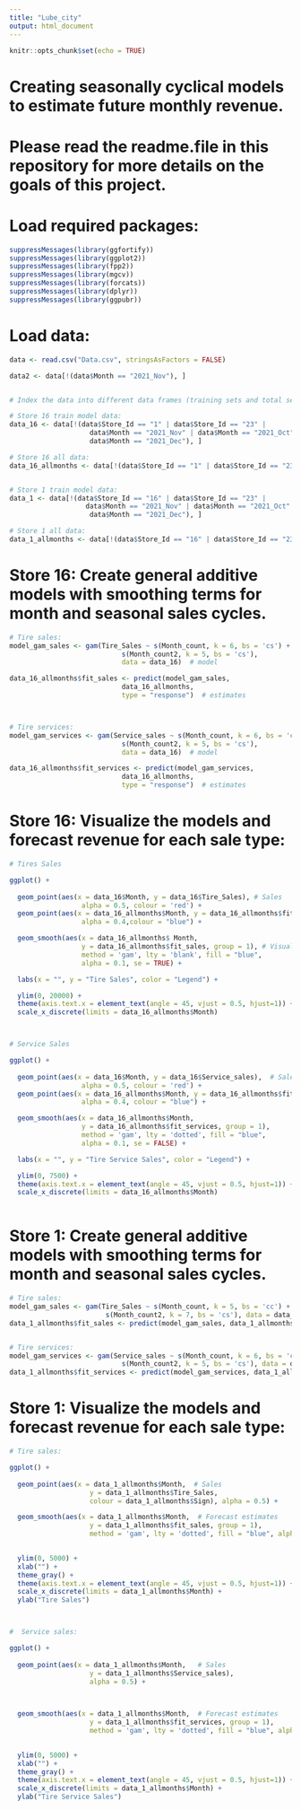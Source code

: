 ```yaml
---
title: "Lube_city"
output: html_document
---
```


```r
knitr::opts_chunk$set(echo = TRUE)
```

# Creating seasonally cyclical models to estimate future monthly revenue. 
# Please read the readme.file in this repository for more details on the goals of this project.



# Load required packages:
```r

suppressMessages(library(ggfortify))
suppressMessages(library(ggplot2))
suppressMessages(library(fpp2))
suppressMessages(library(mgcv))
suppressMessages(library(forcats))
suppressMessages(library(dplyr))
suppressMessages(library(ggpubr))

```


# Load data:
```r

data <- read.csv("Data.csv", stringsAsFactors = FALSE)

data2 <- data[!(data$Month == "2021_Nov"), ]


# Index the data into different data frames (training sets and total sets). We want to train the a seasonally cyclical model(s) on the monthly sales revenue from Oct 2020 - Sept 2021. Using these models we can then forecast revenue estimates for the period of interest (more info in the readme file). 

# Store 16 train model data:
data_16 <- data[!(data$Store_Id == "1" | data$Store_Id == "23" | 
                    data$Month == "2021_Nov" | data$Month == "2021_Oct" | 
                    data$Month == "2021_Dec"), ]

# Store 16 all data:
data_16_allmonths <- data[!(data$Store_Id == "1" | data$Store_Id == "23"), ]


# Store 1 train model data:
data_1 <- data[!(data$Store_Id == "16" | data$Store_Id == "23" | 
                   data$Month == "2021_Nov" | data$Month == "2021_Oct"| 
                    data$Month == "2021_Dec"), ]

# Store 1 all data:
data_1_allmonths <- data[!(data$Store_Id == "16" | data$Store_Id == "23"), ]


```


# Store 16: Create general additive models with smoothing terms for month and seasonal sales cycles.
```r

# Tire sales: 
model_gam_sales <- gam(Tire_Sales ~ s(Month_count, k = 6, bs = 'cs') + 
                            s(Month_count2, k = 5, bs = 'cs'), 
                            data = data_16)  # model

data_16_allmonths$fit_sales <- predict(model_gam_sales, 
                            data_16_allmonths, 
                            type = "response")  # estimates



# Tire services: 
model_gam_services <- gam(Service_sales ~ s(Month_count, k = 6, bs = 'cs') + 
                            s(Month_count2, k = 5, bs = 'cs'), 
                            data = data_16)  # model

data_16_allmonths$fit_services <- predict(model_gam_services, 
                            data_16_allmonths, 
                            type = "response")  # estimates


```


# Store 16: Visualize the models and forecast revenue for each sale type:
```r

# Tires Sales

ggplot() +
  
  geom_point(aes(x = data_16$Month, y = data_16$Tire_Sales), # Sales
                  alpha = 0.5, colour = 'red') +
  geom_point(aes(x = data_16_allmonths$Month, y = data_16_allmonths$fit_sales), # Forecast sales
                  alpha = 0.4,colour = "blue") +

  geom_smooth(aes(x = data_16_allmonths$ Month, 
                  y = data_16_allmonths$fit_sales, group = 1), # Visualize the model
                  method = 'gam', lty = 'blank', fill = "blue", 
                  alpha = 0.1, se = TRUE) +

  labs(x = "", y = "Tire Sales", color = "Legend") +

  ylim(0, 20000) +
  theme(axis.text.x = element_text(angle = 45, vjust = 0.5, hjust=1)) +
  scale_x_discrete(limits = data_16_allmonths$Month) 



# Service Sales

ggplot() +
  
  geom_point(aes(x = data_16$Month, y = data_16$Service_sales),  # Sales
                  alpha = 0.5, colour = 'red') +
  geom_point(aes(x = data_16_allmonths$Month, y = data_16_allmonths$fit_services), # Forecast sales
                  alpha = 0.4, colour = "blue") +

  geom_smooth(aes(x = data_16_allmonths$Month,
                  y = data_16_allmonths$fit_services, group = 1), 
                  method = 'gam', lty = 'dotted', fill = "blue", 
                  alpha = 0.1, se = FALSE) +

  labs(x = "", y = "Tire Service Sales", color = "Legend") +

  ylim(0, 7500) +
  theme(axis.text.x = element_text(angle = 45, vjust = 0.5, hjust=1)) +
  scale_x_discrete(limits = data_16_allmonths$Month) 



```


# Store 1: Create general additive models with smoothing terms for month and seasonal sales cycles.
```r

# Tire sales:
model_gam_sales <- gam(Tire_Sales ~ s(Month_count, k = 5, bs = 'cc') +
                        s(Month_count2, k = 7, bs = 'cs'), data = data_1)  # model
data_1_allmonths$fit_sales <- predict(model_gam_sales, data_1_allmonths, type = "response")  # estimates


# Tire services:
model_gam_services <- gam(Service_sales ~ s(Month_count, k = 6, bs = 'cs') +
                            s(Month_count2, k = 5, bs = 'cs'), data = data_1)  # model
data_1_allmonths$fit_services <- predict(model_gam_services, data_1_allmonths, type = "response")  # estimates


```


# Store 1: Visualize the models and forecast revenue for each sale type:
```r

# Tire sales:

ggplot() +
  
  geom_point(aes(x = data_1_allmonths$Month,  # Sales
                    y = data_1_allmonths$Tire_Sales,
                    colour = data_1_allmonths$Sign), alpha = 0.5) +

  geom_smooth(aes(x = data_1_allmonths$Month,  # Forecast estimates
                    y = data_1_allmonths$fit_sales, group = 1), 
                    method = 'gam', lty = 'dotted', fill = "blue", alpha = 0.1) +

  
  ylim(0, 5000) +
  xlab("") +
  theme_gray() +
  theme(axis.text.x = element_text(angle = 45, vjust = 0.5, hjust=1)) +
  scale_x_discrete(limits = data_1_allmonths$Month) +
  ylab("Tire Sales")



#  Service sales:

ggplot() +
  
  geom_point(aes(x = data_1_allmonths$Month,   # Sales
                    y = data_1_allmonths$Service_sales), 
                    alpha = 0.5) +
  


  geom_smooth(aes(x = data_1_allmonths$Month,  # Forecast estimates
                    y = data_1_allmonths$fit_services, group = 1), 
                    method = 'gam', lty = 'dotted', fill = "blue", alpha = 0.1) +

  
  ylim(0, 5000) +
  xlab("") +
  theme_gray() +
  theme(axis.text.x = element_text(angle = 45, vjust = 0.5, hjust=1)) +
  scale_x_discrete(limits = data_1_allmonths$Month) +
  ylab("Tire Service Sales")



```






